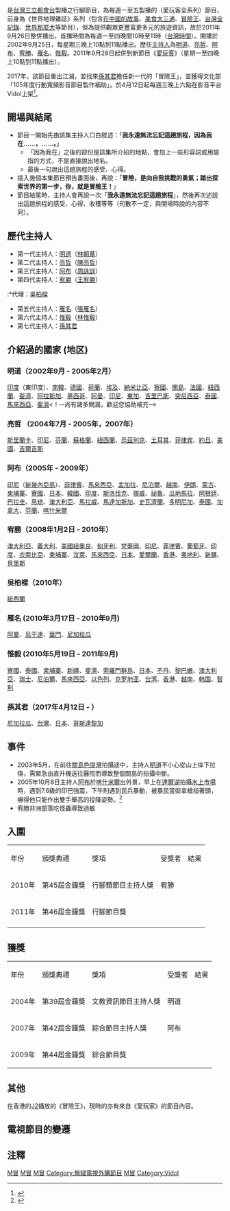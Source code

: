 {{NoteTA
|G1=Toponym
}}
{{电视节目信息框
| 顏色       = skyblue
| 名称       = 冒險王
| 英文名称   = The King of Adventure
| 图片       = 
| 图说       = 
| 类型       = 旅遊冒險
| 导演       = 
| 主持       = [[孫其君|孫其君]]
| 旁白       = [[孫其君|孫其君]]
| 主题曲     = 100,000,000哩的足跡
| 作曲       = 郭虔哲
| 国家       = {{ROC}}
| 语言       = [[中華民國國語文|國語]]
| 集数       = 
| 每集列表   = 
| 执行制作   = [[羅文傑|羅文傑]]
| 制片人     = 
| 监制   =  [[王淑娟|王淑娟]]
| 副制片人   = 
| 共同制片人 = 
| 编审       = 
| 剪辑       = 吳佳星、廖宜科
| 外景       = 世界各地
| 机位       = 
| 每集长     = 60分鐘（含廣告）
| 频道       = [[三立都會台|三立都會台]]（2002年－2011年）<br>[[Vidol|Vidol]]（2017年－）
| 播出國家 = {{TWN}}
| 视频制式   = 
| 音频制式   = 
| 开始       = 第一代：{{start date|2002|09|25}}<ref>[http://tv.nccu.edu.tw/cableProgram_list.htm?STATION=%A4T%A5%DF%B3%A3%B7|%A5x&PROGRAMNAME=%AB_%C0I%A4%FD&CATALOG 台灣電視資料庫（政大）]{{dead link|date=2017年11月 |bot=InternetArchiveBot |fix-attempted=yes }}</ref>
| 结束       = {{end date|2011|09|21}}<ref>{{Cite web |url=http://blog.iset.com.tw/adventure8/?p=6048 |title=冒險王 |access-date=2011-09-11 |archive-date=2020-05-02 |archive-url=https://web.archive.org/web/20200502225006/http://blog.iset.com.tw/adventure8/?p=6048 }}</ref><br>第二代：2017年4月12日
| 早於       = [[愛玩客|愛玩客]]
| 官方网站   = 
| imdb_id    = 1654769
}}

{{engname|《冒險王》|''The King of Adventure''}}是[[台灣|台灣]][[三立都會台|三立都會台]]製播之行腳節目，為每週一至五製播的（愛玩客全系列）節目，前身為《世界地理雜誌》系列（包含[[在中國的故事|在中國的故事]]、[[美食大三通|美食大三通]]、[[冒險王_(旅遊節目)|冒險王]]、[[台灣全記錄|台灣全記錄]]、[[世界那麼大|世界那麼大]]等節目），但為提供觀眾更豐富更多元的旅遊資訊，故於2011年9月26日整併播出，首播時間為每週一至四晚間10時至11時（[[台灣時間|台灣時間]]）。開播於2002年9月25日，每星期三晚上10點到11點播出。歷任[[主持人|主持人]]為[[明道_(藝人)|明道]]、[[亮哲|亮哲]]、[[阿布_(藝人)|阿布]]、[[宥勝|宥勝]]、[[張雁名|雁名]]、[[林惟毅|惟毅]]。2011年9月28日起併到新節目《[[愛玩客|愛玩客]]》（星期一至四晚上10點到11點播出）。

2017年，該節目重出江湖，並找來[[孫其君|孫其君]]擔任新一代的「冒險王」，並獲得文化部「105年度行動寬頻影音節目製作補助」。於4月12日起每週三晚上六點在影音平台Vidol上架<ref>{{Cite web |url=http://ent.ltn.com.tw/news/breakingnews/2033064 |title=孫其君接棒《冒險王》 劉品言解釦驗貨奶肌 |accessdate=2017-04-21 |archive-date=2019-12-06 |archive-url=https://web.archive.org/web/20191206204059/https://ent.ltn.com.tw/news/breakingnews/2033064 |dead-url=no }}</ref>。

==開場與結尾==
*節目一開始先由該集主持人口白敘述：「'''我永遠無法忘記這趟旅程，因為我在……，……。'''」
**「因為我在」之後的部份是該集所介紹的地點，會加上一些形容詞或用諭指的方式，不是直接說出地名。
**最後一句說出這趟旅程的感受、心得。
*插入幾個本集節目預告畫面後，再說：「'''冒險，是向自我挑戰的勇氣；踏出探索世界的第一步，你，就是冒險王！'''」
*節目結尾時，主持人會再說一次「'''我永遠無法忘記這趟旅程'''」，然後再次述說出這趟旅程的感受、心得、收穫等等（句數不一定，與開場時說的內容不同）。

==歷代主持人==
* 第一代主持人：[[明道_(藝人)|明道]]（[[林朝章|林朝章]]）
* 第二代主持人：[[亮哲|亮哲]]（[[亮哲|陳亮哲]]）
* 第三代主持人：[[阿布_(艺人)|阿布]]（[[周詠訓|周詠訓]]）
* 第四代主持人：[[宥勝|宥勝]]（[[王宥勝|王宥勝]]）
:*代理：[[吳柏樑|吳柏樑]]
* 第五代主持人：[[張雁名|雁名]]（[[張雁名|張雁名]]）
* 第六代主持人：[[林惟毅|惟毅]]（[[林惟毅|林惟毅]]）
* 第七代主持人：[[孫其君|孫其君]]

==介紹過的國家 (地区)==
===明道（2002年9月 - 2005年2月）===   
[[印度|印度]]（東印度）、[[南韓|南韓]]、[[德國|德國]]、[[荷蘭|荷蘭]]、[[埃及|埃及]]、[[納米比亞|納米比亞]]、[[寮國|寮國]]、[[關島|關島]]、[[法國|法國]]、[[紐西蘭|紐西蘭]]、[[斐濟|斐濟]]、[[阿拉斯加|阿拉斯加]]、[[墨西哥|墨西哥]]、[[阿曼|阿曼]]、[[印尼|印尼]]、[[東加|東加]]、[[吉里巴斯|吉里巴斯]]、[[突尼西亞|突尼西亞]]、[[泰國|泰國]]、[[馬來西亞|馬來西亞]]、[[斐濟|斐濟]]<！--尚有諸多闕漏，歡迎您協助補充-->

===亮哲 （2004年7月 - 2005年，2007年）===
[[斯里蘭卡|斯里蘭卡]]、[[印尼|印尼]]、[[芬蘭|芬蘭]]、[[蘇格蘭|蘇格蘭]]、[[紐西蘭|紐西蘭]]、[[烏茲別克|烏茲別克]]、[[土耳其|土耳其]]、[[菲律宾|菲律宾]]、[[約旦|約旦]]、[[美國|美國]]、[[吉爾吉斯|吉爾吉斯]] <!--尚有諸多闕漏，歡迎您協助補充-->

===阿布（2005年 - 2009年）===
[[印尼|印尼]]（[[新幾內亞島|新幾內亞島]]）、[[菲律賓|菲律賓]]、[[馬來西亞|馬來西亞]]、[[孟加拉|孟加拉]]、[[尼泊爾|尼泊爾]]、[[越南|越南]]、[[伊朗|伊朗]]、[[蒙古|蒙古]]、[[柬埔寨|柬埔寨]]、[[寮國|寮國]]、[[日本|日本]]、[[韓國|韓國]]、[[印度|印度]]、[[斯洛伐克|斯洛伐克]]、[[挪威|挪威]]、[[祕魯|祕魯]]、[[瓜地馬拉|瓜地馬拉]]、[[阿根廷|阿根廷]]、[[巴拉圭|巴拉圭]]、[[帛琉|帛琉]]、[[澳大利亞|澳大利亞]]、[[馬拉威|馬拉威]]、[[馬達加斯加|馬達加斯加]]、[[史瓦濟蘭|史瓦濟蘭]]、[[多明尼加|多明尼加]]、[[泰國|泰國]]、[[加拿大|加拿大]]、[[芬蘭|芬蘭]]、[[喀什米爾|喀什米爾]]<!--尚有諸多闕漏，歡迎您協助補充-->

===宥勝（2008年1月2日 - 2010年）===
[[澳大利亞|澳大利亞]]、[[義大利|義大利]]、[[美國|美國]][[紐奧良|紐奧良]]、[[匈牙利|匈牙利]]、[[梵蒂岡|梵蒂岡]]、[[印尼|印尼]]、[[菲律賓|菲律賓]]、[[葡萄牙|葡萄牙]]、[[印度|印度]]、[[衣索比亞|衣索比亞]]、[[柬埔寨|柬埔寨]]、[[汶萊|汶萊]]、[[馬來西亞|馬來西亞]]、[[日本|日本]]、[[愛爾蘭共和國|愛爾蘭]]、[[香港|香港]]、[[奧地利|奧地利]]、[[新疆|新疆]]、[[貝里斯|貝里斯]]

===吳柏樑（2010年）===
[[紐西蘭|紐西蘭]]

===雁名 (2010年3月17日 - 2010年9月)===
[[阿曼|阿曼]]、[[烏干達|烏干達]]、[[葉門|葉門]]、[[尼加拉瓜|尼加拉瓜]]

===惟毅 (2010年5月19日 - 2011年9月)===
[[寮國|寮國]]、[[泰國|泰國]]、[[柬埔寨|柬埔寨]]、[[新疆|新疆]]、[[斐濟|斐濟]]、[[索羅門群島|索羅門群島]]、[[日本|日本]]、[[不丹|不丹]]、[[黎巴嫩|黎巴嫩]]、[[澳大利亞|澳大利亞]]、[[瑞士|瑞士]]、[[尼泊爾|尼泊爾]]、[[馬來西亞|馬來西亞]]、[[以色列|以色列]]、[[克罗地亚|克罗地亚]]、[[台湾|台湾]]、[[香港|香港]]、[[越南|越南]]、[[韩国|韩国]]、[[智利|智利]]

===孫其君（2017年4月12日 - ）===
[[尼加拉瓜|尼加拉瓜]]、[[台灣|台灣]]、[[日本|日本]]、[[哥斯達黎加|哥斯達黎加]]

==事件==
*2003年5月，在前往[[關島|關島]][[色提灣|色提灣]]拍攝途中，主持人[[明道_(藝人)|明道]]不小心從山上摔下拉傷，需緊急由直升機送往醫院而導致整個關島的拍攝中斷。
*2005年10月8日主持人[[阿布|阿布]]於[[喀什米爾|喀什米爾]]出外景，早上在[[達爾湖|達爾湖]]拍攝[[水上市場|水上市場]]時，遇到7.6級的印巴強震，下午則遇到民兵暴動，被暴民當街拿槍指著頭，嚇得他只能作出雙手舉高的投降姿勢。<ref>{{cite news|author1=|title=阿布印度冒險 地震 暴動全遇上|url=https://ent.ltn.com.tw/news/paper/38515||work=自由時報|date=2005-10-14|language=zh-TW|archive-date=2022-06-17|archive-url=https://web.archive.org/web/20180306023000/https://ent.ltn.com.tw/news/paper/38515}}</ref>
* 宥勝非洲部落吃怪蟲導致過敏

==入圍==
{| class="wikitable" border="1"
| 年份
| 頒獎典禮
| 獎項
| 受獎者
| 結果
|-
| 2010年
| 第45屆金鐘獎
| 行腳類節目主持人獎
| 宥勝
| {{nom}}
|-
| 2011年
| 第46屆金鐘獎
| 行腳節目獎
| 
| {{nom}}
|-
|}

==獲獎==
{| class="wikitable" border="1"
| 年份
| 頒獎典禮
| 獎項
| 受獎者
| 結果
|-
| 2004年
| 第39屆金鐘獎
| 文教資訊節目主持人獎
| 明道
| {{won}}
|-
|2007年
|第42屆金鐘獎
|綜合節目主持人獎
|阿布
| {{won}}
|-
|2009年
|第44屆金鐘獎
|綜合節目獎
|
| {{won}}
|}

==其他==
在香港的[[J2|J2]]播放的《冒險王》，現時的亦有來自《愛玩家》的節目內容。
==電視節目的變遷==
{{電視節目的變遷
|電視台={{flagicon|TWN}}[[三立都會台|三立都會台]]
|播放檔次=星期三22:00 - 23:00
|節目名稱=冒險王<br />（2002年9月25日 - 2011年9月21日）
|上一節目=[[電子情人_(電視節目)|電子情人]]<ref>《[[中國時報|中國時報]]》2002/09/18 第26版</ref>
|下一節目=[[愛玩客|愛玩客]]（週三）
}}

{{電視節目的變遷
|電視台= {{flagicon|HKG}}[[無綫電視|無綫電視]] [[J2|J2]]
|播放檔次= 星期一 20:30 - 21:30/21:35
|節目名稱= 冒險王<br/>（待查 - 2014年3月31日）
|上一節目= 待查
|下一節目= [[驚奇大冒險|驚奇大冒險]]<br/>（2014年7月4日 - 2014年6月30日）
|2電視台= {{flagicon|HKG}}[[無綫電視|無綫電視]] [[J2|J2]]
|2播放檔次= 星期二 20:30 - 21:30/21:35（每次連播兩集）<br>5月29日 20:30-21:00播出（只播映一集）
|2節目名稱= 冒險王<br/>（2018年4月17日 - 2018年5月29日）
|2上一節目= [[台灣第一等|台灣第一等]]（第23-26集）<br/>（2018年3月20日 - 2018年4月10日）
|2下一節目= [[全日食|全日食]]<br/><small>（21:00-21:30/21:35）</small><br/>（2018年5月29日）<br/>↓<br/>[[世界第一等|世界第一等]]<br/>（2018年6月5日 - 2018年11月27日）
}}

==注釋==
{{reflist}}
{{金鐘獎綜合節目獎}}
{{DEFAULTSORT:M冒}}
[[Category:台灣社教節目|M冒]]
[[Category:三立都會台節目|M冒]]
[[Category:台灣旅遊節目|M冒]]
[[Category:無綫電視外購節目|Category:無綫電視外購節目]]
[[Category:臺灣網路節目|M冒]]
[[Category:Vidol|Category:Vidol]]